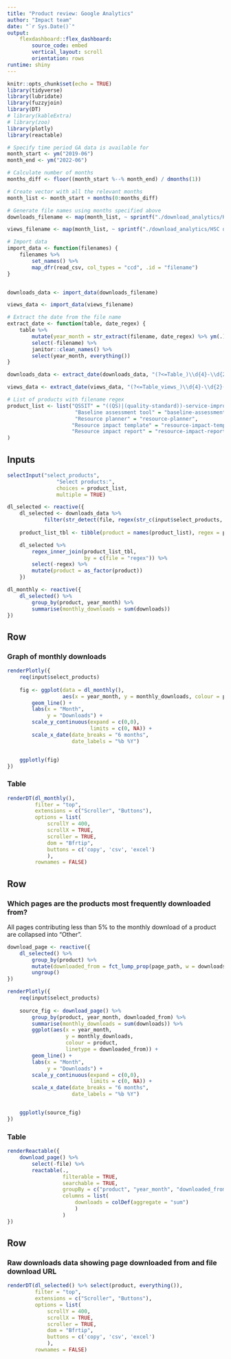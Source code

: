 ```yaml
---
title: "Product review: Google Analytics"
author: "Impact team"
date: "`r Sys.Date()`"
output: 
    flexdashboard::flex_dashboard:
        source_code: embed
        vertical_layout: scroll
        orientation: rows
runtime: shiny
---
```


```r
knitr::opts_chunk$set(echo = TRUE)
library(tidyverse)
library(lubridate)
library(fuzzyjoin)
library(DT)
# library(kableExtra)
# library(zoo)
library(plotly)
library(reactable)
```

```r
# Specify time period GA data is available for
month_start <- ym("2019-06")
month_end <- ym("2022-06")
```


```r
# Calculate number of months
months_diff <- floor((month_start %--% month_end) / dmonths(1))

# Create vector with all the relevant months
month_list <- month_start + months(0:months_diff)

# Generate file names using months specified above
downloads_filename <- map(month_list, ~ sprintf("./download_analytics/HSC dashboard - Engagement and implementation_All webpages_ links and downloads_Table_%s.csv", as.character(.x) %>% str_remove("-01$")))

views_filename <- map(month_list, ~ sprintf("./download_analytics/HSC dashboard - Engagement and implementation_All webpages_ links and downloads_Table_views_%s.csv", as.character(.x) %>% str_remove("-01$")))
```


```r
# Import data
import_data <- function(filenames) {
    filenames %>%
        set_names() %>%
        map_dfr(read_csv, col_types = "ccd", .id = "filename")
}


downloads_data <- import_data(downloads_filename)

views_data <- import_data(views_filename)

```


```r
# Extract the date from the file name
extract_date <- function(table, date_regex) {
    table %>% 
        mutate(year_month = str_extract(filename, date_regex) %>% ym(.)) %>% 
        select(-filename) %>%
        janitor::clean_names() %>%
        select(year_month, everything())
}

downloads_data <- extract_date(downloads_data, "(?<=Table_)\\d{4}-\\d{2}(?=.csv)")

views_data <- extract_date(views_data, "(?<=Table_views_)\\d{4}-\\d{2}(?=.csv)")

```

```r
# List of products with filename regex
product_list <- list("QSSIT" = "((QS)|(quality-standard))-service-improvement-template",
                      "Baseline assessment tool" = "baseline-assessment-tool",
                      "Resource planner" = "resource-planner",
                     "Resource impact template" = "resource-impact-template",
                     "Resource impact report" = "resource-impact-report"
)

```

Inputs {.sidebar}
-------------------------------------

```r
selectInput("select_products", 
                "Select products:",
                choices = product_list,
                multiple = TRUE)
```


```r
dl_selected <- reactive({
    dl_selected <- downloads_data %>% 
            filter(str_detect(file, regex(str_c(input$select_products, collapse = "|"), ignore_case = TRUE)))
    
    product_list_tbl <- tibble(product = names(product_list), regex = product_list)

    dl_selected %>% 
        regex_inner_join(product_list_tbl,
                         by = c(file = "regex")) %>% 
        select(-regex) %>% 
        mutate(product = as_factor(product))
    })

dl_monthly <- reactive({
    dl_selected() %>% 
        group_by(product, year_month) %>% 
        summarise(monthly_downloads = sum(downloads))
})
```

Row {.tabset .tabset-fade}
-------------------------------------

### Graph of monthly downloads

```r
renderPlotly({
    req(input$select_products)
    
    fig <- ggplot(data = dl_monthly(),
                  aes(x = year_month, y = monthly_downloads, colour = product)) +
        geom_line() +
        labs(x = "Month",
             y = "Downloads") +
        scale_y_continuous(expand = c(0,0),
                           limits = c(0, NA)) +
        scale_x_date(date_breaks = "6 months",
                     date_labels = "%b %Y")


    ggplotly(fig)
})
```

### Table

```r
renderDT(dl_monthly(),
         filter = "top",
         extensions = c("Scroller", "Buttons"),
         options = list(
             scrollY = 400,
             scrollX = TRUE,
             scroller = TRUE,
             dom = "Bfrtip",
             buttons = c('copy', 'csv', 'excel')
             ),
         rownames = FALSE) 
```

Row {.tabset .tabset-fade}
-------------------------------------

### Which pages are the products most frequently downloaded from?

All pages contributing less than 5% to the monthly download of a product are collapsed into "Other".

```r
download_page <- reactive({
    dl_selected() %>%
        group_by(product) %>% 
        mutate(downloaded_from = fct_lump_prop(page_path, w = downloads, prop = 0.05)) %>% 
        ungroup()
})
```

```r
renderPlotly({
    req(input$select_products)
    
    source_fig <- download_page() %>%
        group_by(product, year_month, downloaded_from) %>%
        summarise(monthly_downloads = sum(downloads)) %>%
        ggplot(aes(x = year_month,
                   y = monthly_downloads, 
                   colour = product, 
                   linetype = downloaded_from)) +
        geom_line() +
        labs(x = "Month",
             y = "Downloads") +
        scale_y_continuous(expand = c(0,0),
                           limits = c(0, NA)) +
        scale_x_date(date_breaks = "6 months",
                     date_labels = "%b %Y")


    ggplotly(source_fig)
})

```

### Table
```r
renderReactable({
    download_page() %>%
        select(-file) %>% 
        reactable(.,
                  filterable = TRUE,
                  searchable = TRUE,
                  groupBy = c("product", "year_month", "downloaded_from"),
                  columns = list(
                      downloads = colDef(aggregate = "sum")
                      )
                  )
})

```

Row
-------------------------------------

### Raw downloads data showing page downloaded from and file download URL

```r
renderDT(dl_selected() %>% select(product, everything()),
         filter = "top",
         extensions = c("Scroller", "Buttons"),
         options = list(
             scrollY = 400,
             scrollX = TRUE,
             scroller = TRUE,
             dom = "Bfrtip",
             buttons = c('copy', 'csv', 'excel')
             ),
         rownames = FALSE) 
```
